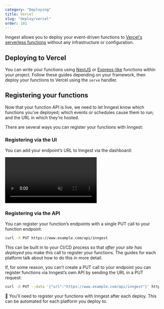 ```yaml
---
category: "Deploying"
title: Vercel
slug: "deploy/vercel"
order: 101
---
```


Inngest allows you to deploy your event-driven functions to <a href="https://vercel.com/docs/concepts/functions/serverless-functions" rel="nofollow" target="_blank">Vercel's serverless functions</a> without
any infrastructure or configuration.

## Deploying to Vercel

You can write your functions using [NextJS](/docs/frameworks/nextjs) or [Express-like](/docs/frameworks/express) functions within your project.  Follow these guides depending on your framework, then deploy your functions to Vercel using the `serve` handler.

##  Registering your functions

Now that your function API is live, we need to let Inngest know which functions you’ve deployed; which events or schedules cause them to run; and the URL in which they’re hosted.


There are several ways you can register your functions with Inngest:

### Registering via the UI

You can add your endpoint’s URL to Inngest via the dashboard:

<video controls autoPlay loop muted>
  <source
    src="/assets/docs/sdk-deploy.mp4"
    type="video/mp4"
  />
</video>



### Registering via the API

You can register your function’s endpoints with a single PUT call to your function endpoint:

```bash
curl -X PUT https://www.example.com/api/inngest
```

This can be built in to your CI/CD process so that *after your site has deployed* you make this call to register your functions.  The guides for each platform talk about how to do this in more detail.

If, for some reason, you can’t create a PUT call to your endpoint you can register functions via Inngest’s own API by sending the URL in a PUT request:

```bash
curl -X PUT --data '{"url":"https://www.example.com/api/inngest"}' https://api.inngest.com/fn/register
```

<aside>

💁 You'll need to register your functions with Inngest after each deploy.  This can be automated for each platform you deploy to.

</aside>
